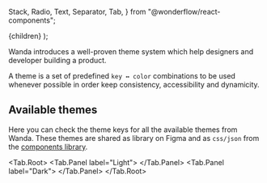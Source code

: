   Stack,
  Radio,
  Text,
  Separator,
  Tab,
} from "@wonderflow/react-components";

  <MdxLayout title="Themes" description="Color schemes for scalability">
    {children}
  </MdxLayout>
);

Wanda introduces a well-proven theme system which help designers and developer building a product.

A theme is a set of predefined `key ↔ color` combinations to be used whenever possible in order keep consistency, accessibility and dynamicity.

## Available themes

Here you can check the theme keys for all the available themes from Wanda. These themes are shared as library on Figma and as `css/json` from the [components library](/develop/using-themes/).

<Tab.Root>
  <Tab.Panel label="Light">
    <ThemeList theme={lightTheme} />
  </Tab.Panel>
  <Tab.Panel label="Dark">
    <ThemeList theme={darkTheme} />
  </Tab.Panel>
</Tab.Root>
